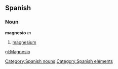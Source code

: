 == Spanish == {{wikipediaAlt|magnesium}}
=== Noun ===
'''magnesio''' ''m''
# [[magnesium]]

[[Category:Spanish nouns]]
[[Category:Spanish elements]]

[[gl:Magnesio]]